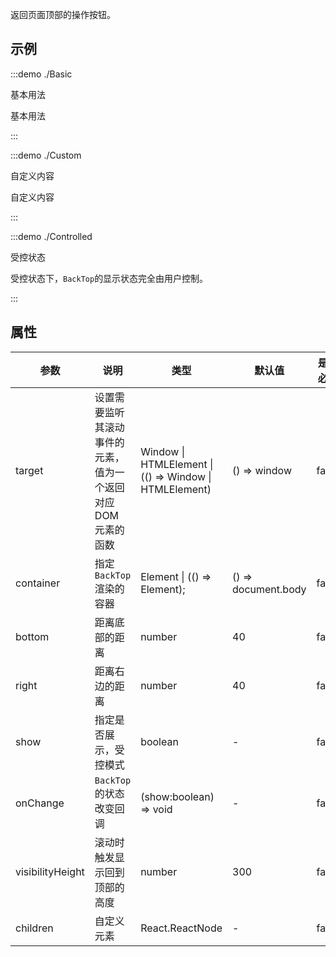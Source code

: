 返回页面顶部的操作按钮。

## 示例

:::demo ./Basic

基本用法

基本用法

:::

:::demo ./Custom

自定义内容

自定义内容

:::

:::demo ./Controlled

受控状态

受控状态下，`BackTop`的显示状态完全由用户控制。

:::

## 属性

| 参数 | 说明 | 类型 | 默认值 | 是否必填 |
| --- | --- | --- | --- | --- |
| target | 设置需要监听其滚动事件的元素，值为一个返回对应 DOM 元素的函数 | Window \| HTMLElement \| (() => Window \| HTMLElement) | () => window | false |
| container | 指定`BackTop`渲染的容器 | Element \| (() => Element); | () => document.body | false |
| bottom | 距离底部的距离 | number | 40 | false |
| right | 距离右边的距离 | number | 40 | false |
| show | 指定是否展示，受控模式 | boolean | - | false |
| onChange | `BackTop`的状态改变回调 | (show:boolean) => void | - | false |
| visibilityHeight | 滚动时触发显示回到顶部的高度 | number | 300 | false |
| children | 自定义元素 | React.ReactNode | - | false |
